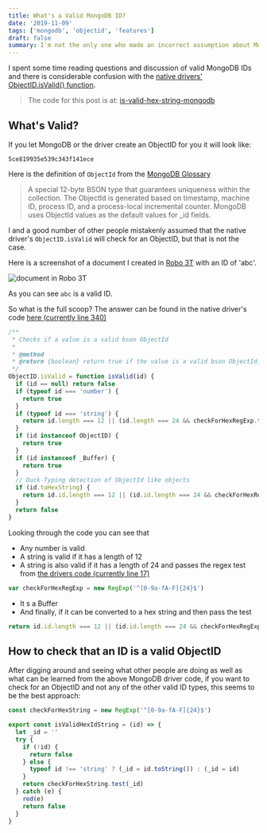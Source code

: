 ```yaml
---
title: What's a Valid MongoDB ID?
date: '2019-11-09'
tags: ['mongodb', 'objectid', 'features']
draft: false
summary: I'm not the only one who made an incorrect assumption about MongoDB's `ObjectID.isValid()` function.
---
```


I spent some time reading questions and discussion of valid MongoDB IDs and there is considerable confusion with the [native drivers'](https://mongodb.github.io/node-mongodb-native/) [ObjectID.isValid() function](https://mongodb.github.io/node-mongodb-native/3.2/api/ObjectID.html#.isValid).

> The code for this post is at: [is-valid-hex-string-mongodb](https://github.com/klequis/is-valid-hex-string-mongodb)

## What's Valid?

If you let MongoDB or the driver create an ObjectID for you it will look like:

```
5ce819935e539c343f141ece
```

Here is the definition of `ObjectId` from the [MongoDB Glossary](https://docs.mongodb.com/manual/reference/glossary/index.html)

> A special 12-byte BSON type that guarantees uniqueness within the collection. The ObjectId is generated based on timestamp, machine ID, process ID, and a process-local incremental counter. MongoDB uses ObjectId values as the default values for \_id fields.

I and a good number of other people mistakenly assumed that the native driver's `ObjectID.isValid` will check for an ObjectID, but that is not the case.

Here is a screenshot of a document I created in [Robo 3T](https://robomongo.org/) with an ID of 'abc'.

![document in Robo 3T](/static/images/whats-a-valid-mongodb-id/objIdInRobo3T.png)

As you can see `abc` is a valid ID.

So what is the full scoop? The answer can be found in the native driver's code [here (currently line 340)](https://mongodb.github.io/node-mongodb-native/3.2/api/node_modules_bson_lib_bson_objectid.js.html)

```js
/**
 * Checks if a value is a valid bson ObjectId
 *
 * @method
 * @return {boolean} return true if the value is a valid bson ObjectId, return false otherwise.
 */
ObjectID.isValid = function isValid(id) {
  if (id == null) return false
  if (typeof id === 'number') {
    return true
  }
  if (typeof id === 'string') {
    return id.length === 12 || (id.length === 24 && checkForHexRegExp.test(id))
  }
  if (id instanceof ObjectID) {
    return true
  }
  if (id instanceof _Buffer) {
    return true
  }
  // Duck-Typing detection of ObjectId like objects
  if (id.toHexString) {
    return id.id.length === 12 || (id.id.length === 24 && checkForHexRegExp.test(id.id))
  }
  return false
}
```

Looking through the code you can see that

- Any number is valid
- A string is valid if it has a length of 12
- A string is also valid if it has a length of 24 and passes the regex test from [the drivers code (currently line 17)](https://mongodb.github.io/node-mongodb-native/3.2/api/node_modules_bson_lib_bson_objectid.js.html)

```js
var checkForHexRegExp = new RegExp('^[0-9a-fA-F]{24}$')
```

- It s a Buffer
- And finally, if it can be converted to a hex string and then pass the test

```js
return id.id.length === 12 || (id.id.length === 24 && checkForHexRegExp.test(id.id))
```

## How to check that an ID is a valid ObjectID

After digging around and seeing what other people are doing as well as what can be learned from the above MongoDB driver code, if you want to check for an ObjectID and not any of the other valid ID types, this seems to be the best approach:

```js
const checkForHexString = new RegExp('^[0-9a-fA-F]{24}$')

export const isValidHexIdString = (id) => {
  let _id = ''
  try {
    if (!id) {
      return false
    } else {
      typeof id !== 'string' ? (_id = id.toString()) : (_id = id)
    }
    return checkForHexString.test(_id)
  } catch (e) {
    red(e)
    return false
  }
}
```
